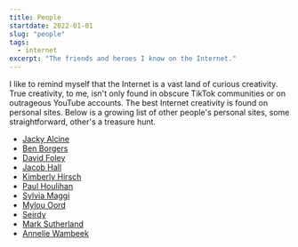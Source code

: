 ```yaml
---
title: People
startdate: 2022-01-01
slug: "people"
tags:
  - internet
excerpt: "The friends and heroes I know on the Internet."
---
```

I like to remind myself that the Internet is a vast land of curious creativity. True creativity, to me, isn't only found in obscure TikTok communities or on outrageous YouTube accounts. The best Internet creativity is found on personal sites. Below is a growing list of other people's personal sites, some straightforward, other's a treasure hunt. 

- [Jacky Alcine](https://jacky.wtf/)
- [Ben Borgers](https://benborgers.com/)
- [David Foley](https://www.dfoley.ie)
- [Jacob Hall](https://jacobhall.net/)
- [Kimberly Hirsch](https://kimberlyhirsh.com)
- [Paul Houlihan](https://pauho.net)
- [Sylvia Maggi](https://silviamaggidesign.com)
- [Mylou Oord](https://mylouoord.com/)
- [Seirdy](https://seirdy.one)
- [Mark Sutherland](https://marksuth.dev)
- [Annelie Wambeek](https://www.anneliewambeek.com/)